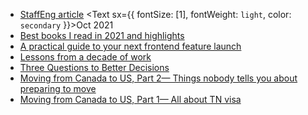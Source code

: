 - [StaffEng article](https://staffeng.com/stories/rebecca-panja) <Text sx={{ fontSize: [1], fontWeight: `light`, color: `secondary` }}>Oct 2021</Text>
- [Best books I read in 2021 and highlights](https://rebecca.medium.com/best-books-i-read-in-2021-and-highlights-7335fb2754b7)
- [A practical guide to your next frontend feature launch](https://rebecca.medium.com/a-practical-guide-to-your-next-frontend-feature-launch-1a44a443efef)
- [Lessons from a decade of work](https://rebecca.medium.com/lessons-from-a-decade-of-work-c04abfe25d65)
- [Three Questions to Better Decisions](https://rebecca.medium.com/make-better-decisions-ask-the-right-questions-8db76697b670)
- [Moving from Canada to US, Part 2— Things nobody tells you about preparing to move](https://rebecca.medium.com/moving-from-canada-to-us-part-2-all-about-finances-tax-residency-and-temporary-housing-ff4346c422e)
- [Moving from Canada to US, Part 1— All about TN visa](https://rebecca.medium.com/all-about-tn-visa-moving-from-canada-to-us-6cbc7005f2d9)
